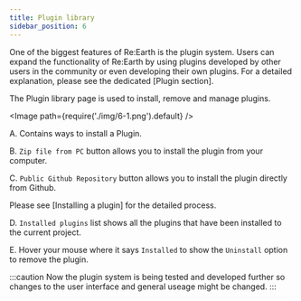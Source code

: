 ```yaml
---
title: Plugin library
sidebar_position: 6
---
```


One of the biggest features of Re:Earth is the plugin system. Users can expand the functionality of Re:Earth by using plugins developed by other users in the community or even developing their own plugins. For a detailed explanation, please see the dedicated [Plugin section].

The Plugin library page is used to install, remove and manage plugins.

<Image path={require('./img/6-1.png').default} />

A. Contains ways to install a Plugin.

B. `Zip file from PC` button allows you to install the plugin from your computer.

C. `Public Github Repository` button allows you to install the plugin directly from Github.

Please see [Installing a plugin] for the detailed process.

D. `Installed plugins` list shows all the plugins that have been installed to the current project.

E. Hover your mouse where it says `Installed` to show the `Uninstall` option to remove the plugin.

:::caution
Now the plugin system is being tested and developed further so changes to the user interface and general useage might be changed.
:::
